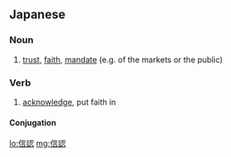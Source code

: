 ==Japanese==
{{ja-kanjitab|しん|にん|yomi=o}}

===Noun===
{{ja-noun|しんにん}}

# [[trust]], [[faith]], [[mandate]] (e.g. of the markets or the public)

===Verb===
{{ja-verb-suru|しんにん}}

# [[acknowledge]], put faith in

====Conjugation====
{{ja-suru|しんにん}}

[[lo:信認]]
[[mg:信認]]